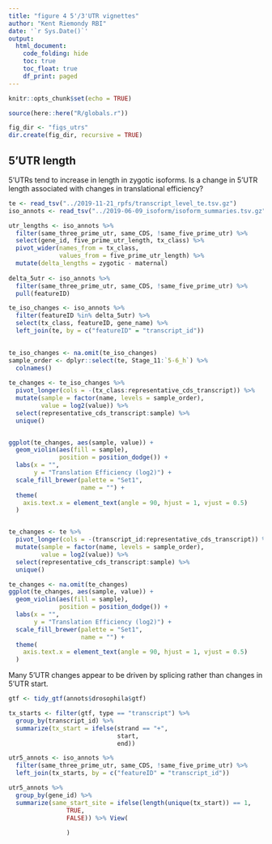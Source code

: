 ```yaml
---
title: "figure 4 5'/3'UTR vignettes"
author: "Kent Riemondy RBI"
date: '`r Sys.Date()`'
output: 
  html_document:
    code_folding: hide
    toc: true
    toc_float: true
    df_print: paged
---
```


```r
knitr::opts_chunk$set(echo = TRUE)
```


```r
source(here::here("R/globals.r"))

fig_dir <- "figs_utrs"
dir.create(fig_dir, recursive = TRUE)
```


## 5'UTR length

5'UTRs tend to increase in length in zygotic isoforms. Is a change in 5'UTR length associated with changes in translational efficiency?

```r
te <- read_tsv("../2019-11-21_rpfs/transcript_level_te.tsv.gz")
iso_annots <- read_tsv("../2019-06-09_isoform/isoform_summaries.tsv.gz")

utr_lengths <- iso_annots %>% 
  filter(same_three_prime_utr, same_CDS, !same_five_prime_utr) %>% 
  select(gene_id, five_prime_utr_length, tx_class) %>% 
  pivot_wider(names_from = tx_class,
              values_from = five_prime_utr_length) %>% 
  mutate(delta_lengths = zygotic - maternal)
  
delta_5utr <- iso_annots %>% 
  filter(same_three_prime_utr, same_CDS, !same_five_prime_utr) %>% 
  pull(featureID)

te_iso_changes <- iso_annots %>%
  filter(featureID %in% delta_5utr) %>% 
  select(tx_class, featureID, gene_name) %>% 
  left_join(te, by = c("featureID" = "transcript_id")) 
  

te_iso_changes <- na.omit(te_iso_changes)
sample_order <- dplyr::select(te, Stage_11:`5-6_h`) %>% 
  colnames()
  
te_changes <- te_iso_changes %>% 
  pivot_longer(cols = -(tx_class:representative_cds_transcript)) %>% 
  mutate(sample = factor(name, levels = sample_order),
         value = log2(value)) %>% 
  select(representative_cds_transcript:sample) %>% 
  unique()


ggplot(te_changes, aes(sample, value)) + 
  geom_violin(aes(fill = sample),
              position = position_dodge()) +
  labs(x = "",
       y = "Translation Efficiency (log2)") +
  scale_fill_brewer(palette = "Set1", 
                    name = "") +
  theme(
    axis.text.x = element_text(angle = 90, hjust = 1, vjust = 0.5)
  )


te_changes <- te %>% 
  pivot_longer(cols = -(transcript_id:representative_cds_transcript)) %>% 
  mutate(sample = factor(name, levels = sample_order),
         value = log2(value)) %>% 
  select(representative_cds_transcript:sample) %>% 
  unique()

te_changes <- na.omit(te_changes)
ggplot(te_changes, aes(sample, value)) + 
  geom_violin(aes(fill = sample),
              position = position_dodge()) +
  labs(x = "",
       y = "Translation Efficiency (log2)") +
  scale_fill_brewer(palette = "Set1", 
                    name = "") +
  theme(
    axis.text.x = element_text(angle = 90, hjust = 1, vjust = 0.5)
  )

```

Many 5'UTR changes appear to be driven by splicing rather than changes in 5'UTR start.


```r
gtf <- tidy_gtf(annots$drosophila$gtf)

tx_starts <- filter(gtf, type == "transcript") %>% 
  group_by(transcript_id) %>% 
  summarize(tx_start = ifelse(strand == "+",
                              start,
                              end))

utr5_annots <- iso_annots %>% 
  filter(same_three_prime_utr, same_CDS, !same_five_prime_utr) %>% 
  left_join(tx_starts, by = c("featureID" = "transcript_id"))

utr5_annots %>% 
  group_by(gene_id) %>% 
  summarize(same_start_site = ifelse(length(unique(tx_start)) == 1,
                TRUE,
                FALSE)) %>% View(
                  
                )
```